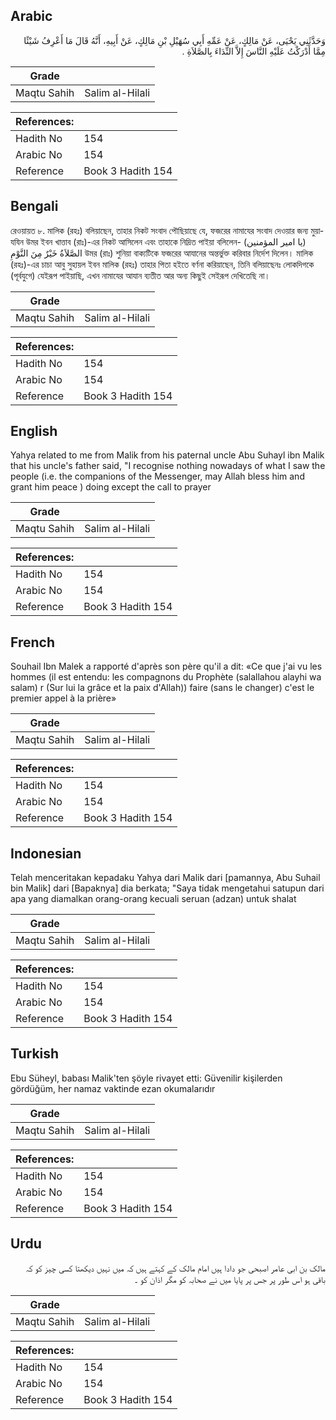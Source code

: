 ## Arabic


<div dir="rtl" lang="ar" style={{fontSize:'larger',backgroundColor:'#f8f9fa',padding:20}}>
وَحَدَّثَنِي يَحْيَى، عَنْ مَالِكٍ، عَنْ عَمِّهِ أَبِي سُهَيْلِ بْنِ مَالِكٍ، عَنْ أَبِيهِ، أَنَّهُ قَالَ مَا أَعْرِفُ شَيْئًا مِمَّا أَدْرَكْتُ عَلَيْهِ النَّاسَ إِلاَّ النِّدَاءَ بِالصَّلاَةِ ‏.‏
</div>
<div style={{backgroundColor:'#f8f9fa',padding:20, marginBottom: 10}}><table> <thead> <tr> <th>Grade</th> <th></th> </tr> </thead> <tbody> <tr><td>Maqtu Sahih</td><td>Salim al-Hilali</td></tr></tbody></table><table> <thead> <tr> <th>References:</th> <th></th> </tr> </thead> <tbody><tr><td>Hadith No</td><td>154</td></tr><tr><td>Arabic No</td><td>154</td></tr><tr><td>Reference</td><td>Book 3 Hadith 154</td></tr></tbody></table></div>

## Bengali


<div dir="ltr" lang="bn" style={{fontSize:'larger',backgroundColor:'#f8f9fa',padding:20}}>
রেওয়ায়ত ৮. মালিক (রহঃ) বলিয়াছেন, তাহার নিকট সংবাদ পৌছিয়াছে যে, ফজরের নামাযের সংবাদ দেওয়ার জন্য মুয়াযযিন উমর ইবন খাত্তাব (রাঃ)-এর নিকট আসিলেন এবং তাহাকে নিদ্রিত পাইয়া বলিলেন- (يا امير المؤمنين) الصَّلاَةُ خَيْرٌ مِنَ النَّوْمِ উমর (রাঃ) শুনিয়া বাক্যটিকে ফজরের আযানের অন্তর্ভুক্ত করিবার নির্দেশ দিলেন। মালিক (রহঃ)-এর চাচা আবু সুহায়ল ইবন মালিক (রহঃ) তাহার পিতা হইতে বর্ণনা করিয়াছেন, তিনি বলিয়াছেনঃ লোকদিগকে (পূর্বযুগে) যেইরূপ পাইয়াছি, এখন নামাযের আযান ব্যতীত আর অন্য কিছুই সেইরূপ দেখিতেছি না।
</div>
<div style={{backgroundColor:'#f8f9fa',padding:20, marginBottom: 10}}><table> <thead> <tr> <th>Grade</th> <th></th> </tr> </thead> <tbody> <tr><td>Maqtu Sahih</td><td>Salim al-Hilali</td></tr></tbody></table><table> <thead> <tr> <th>References:</th> <th></th> </tr> </thead> <tbody><tr><td>Hadith No</td><td>154</td></tr><tr><td>Arabic No</td><td>154</td></tr><tr><td>Reference</td><td>Book 3 Hadith 154</td></tr></tbody></table></div>

## English


<div dir="ltr" lang="en" style={{fontSize:'larger',backgroundColor:'#f8f9fa',padding:20}}>
Yahya related to me from Malik from his paternal uncle Abu Suhayl ibn Malik that his uncle's father said, "I recognise nothing nowadays of what I saw the people (i.e. the companions of the Messenger, may Allah bless him and grant him peace ) doing except the call to prayer
</div>
<div style={{backgroundColor:'#f8f9fa',padding:20, marginBottom: 10}}><table> <thead> <tr> <th>Grade</th> <th></th> </tr> </thead> <tbody> <tr><td>Maqtu Sahih</td><td>Salim al-Hilali</td></tr></tbody></table><table> <thead> <tr> <th>References:</th> <th></th> </tr> </thead> <tbody><tr><td>Hadith No</td><td>154</td></tr><tr><td>Arabic No</td><td>154</td></tr><tr><td>Reference</td><td>Book 3 Hadith 154</td></tr></tbody></table></div>

## French


<div dir="ltr" lang="fr" style={{fontSize:'larger',backgroundColor:'#f8f9fa',padding:20}}>
Souhail Ibn Malek a rapporté d'après son père qu'il a dit: «Ce que j'ai vu les hommes (il est entendu: les compagnons du Prophète (salallahou alayhi wa salam) r (Sur lui la grâce et la paix d'Allah)) faire (sans le changer) c'est le premier appel à la prière»
</div>
<div style={{backgroundColor:'#f8f9fa',padding:20, marginBottom: 10}}><table> <thead> <tr> <th>Grade</th> <th></th> </tr> </thead> <tbody> <tr><td>Maqtu Sahih</td><td>Salim al-Hilali</td></tr></tbody></table><table> <thead> <tr> <th>References:</th> <th></th> </tr> </thead> <tbody><tr><td>Hadith No</td><td>154</td></tr><tr><td>Arabic No</td><td>154</td></tr><tr><td>Reference</td><td>Book 3 Hadith 154</td></tr></tbody></table></div>

## Indonesian


<div dir="ltr" lang="id" style={{fontSize:'larger',backgroundColor:'#f8f9fa',padding:20}}>
Telah menceritakan kepadaku Yahya dari Malik dari [pamannya, Abu Suhail bin Malik] dari [Bapaknya] dia berkata; "Saya tidak mengetahui satupun dari apa yang diamalkan orang-orang kecuali seruan (adzan) untuk shalat
</div>
<div style={{backgroundColor:'#f8f9fa',padding:20, marginBottom: 10}}><table> <thead> <tr> <th>Grade</th> <th></th> </tr> </thead> <tbody> <tr><td>Maqtu Sahih</td><td>Salim al-Hilali</td></tr></tbody></table><table> <thead> <tr> <th>References:</th> <th></th> </tr> </thead> <tbody><tr><td>Hadith No</td><td>154</td></tr><tr><td>Arabic No</td><td>154</td></tr><tr><td>Reference</td><td>Book 3 Hadith 154</td></tr></tbody></table></div>

## Turkish


<div dir="ltr" lang="tr" style={{fontSize:'larger',backgroundColor:'#f8f9fa',padding:20}}>
Ebu Süheyl, babası Malik'ten şöyle rivayet etti: Güvenilir kişilerden gördüğüm, her namaz vaktinde ezan okumalarıdır
</div>
<div style={{backgroundColor:'#f8f9fa',padding:20, marginBottom: 10}}><table> <thead> <tr> <th>Grade</th> <th></th> </tr> </thead> <tbody> <tr><td>Maqtu Sahih</td><td>Salim al-Hilali</td></tr></tbody></table><table> <thead> <tr> <th>References:</th> <th></th> </tr> </thead> <tbody><tr><td>Hadith No</td><td>154</td></tr><tr><td>Arabic No</td><td>154</td></tr><tr><td>Reference</td><td>Book 3 Hadith 154</td></tr></tbody></table></div>

## Urdu


<div dir="rtl" lang="ur" style={{fontSize:'larger',backgroundColor:'#f8f9fa',padding:20}}>
مالک بن ابی عامر اصبحی جو دادا ہیں امام مالک کے کہتے ہیں کہ میں نہیں دیکھتا کسی چیز کو کہ باقی ہو اس طور پر جس پر پایا میں نے صحابہ کو مگر اذان کو ۔
</div>
<div style={{backgroundColor:'#f8f9fa',padding:20, marginBottom: 10}}><table> <thead> <tr> <th>Grade</th> <th></th> </tr> </thead> <tbody> <tr><td>Maqtu Sahih</td><td>Salim al-Hilali</td></tr></tbody></table><table> <thead> <tr> <th>References:</th> <th></th> </tr> </thead> <tbody><tr><td>Hadith No</td><td>154</td></tr><tr><td>Arabic No</td><td>154</td></tr><tr><td>Reference</td><td>Book 3 Hadith 154</td></tr></tbody></table></div>